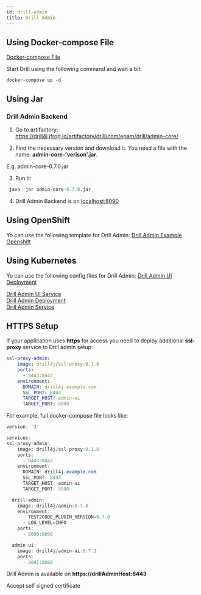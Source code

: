 ```yaml
---
id: drill-admin
title: Drill Admin
---
```


## Using Docker-compose File

<a href='https://github.com/Drill4J/example-configs/blob/main/docker/drill-admin/docker-compose.yml' target="_black">
    Docker-compose File
<ExternalLinkIcon/>
</a>


Start Drill using the following command and wait a bit:
```console
docker-compose up -d
```
## Using Jar
### Drill Admin Backend

1. Go to artifactory: <a href='https://drill4j.jfrog.io/artifactory/drill/com/epam/drill/admin-core/' target="_black">
    https://drill4j.jfrog.io/artifactory/drill/com/epam/drill/admin-core/
<ExternalLinkIcon/>
</a>


2. Find the necessary version and download it. You need a file with the name: **admin-core-'verison'.jar**.

<AdditionalInformation className="space-y-2">

E.g. admin-core-0.7.0.jar
</AdditionalInformation>

3. Run it:
```java
 java -jar admin-core-0.7.0.jar
```

4. Drill Admin Backend is on <a href='http://localhost:8090/apidocs/index.html?url=./openapi.json' target="_black">
    localhost:8090
<ExternalLinkIcon/>
</a>

## Using OpenShift
Yo can use the following template for Drill Admin:
<a href='https://github.com/Drill4J/example-configs/blob/main/openshift/drill-admin-example-openshift.yaml' target="_black">
    Drill Admin Example Openshift
<ExternalLinkIcon/>
</a>

## Using Kubernetes
Yo can use the following config files for Drill Admin:
<a href='https://github.com/Drill4J/example-configs/blob/main/kubernetes/admin-ui-deployment.yaml' target="_black">
    Drill Admin UI Deployment
<ExternalLinkIcon/>
</a>
<br/>

<a href='https://github.com/Drill4J/example-configs/blob/main/kubernetes/admin-ui-service.yaml' target="_black">
    Drill Admin UI Service
<ExternalLinkIcon/>
</a>
<br/>

<a href='https://github.com/Drill4J/example-configs/blob/main/kubernetes/drill-admin-deployment.yaml' target="_black">
    Drill Admin Deployment
<ExternalLinkIcon/>
</a>
<br/>

<a href='https://github.com/Drill4J/example-configs/blob/main/kubernetes/drill-admin-service.yaml' target="_black">
    Drill Admin Service
<ExternalLinkIcon/>
</a>

## HTTPS Setup
If your application uses **https** for access you need to deploy additional **ssl-proxy** service
to Drill admin setup:

```yaml
ssl-proxy-admin:
    image: drill4j/ssl-proxy:0.1.0
    ports:
      - 8443:8443
    environment:
      DOMAIN: drill4j.example.com
      SSL_PORT: 8443
      TARGET_HOST: admin-ui
      TARGET_PORT: 8080
```

For example, full docker-compose file looks like:

```java
version: '3'

services:
ssl-proxy-admin:
    image: drill4j/ssl-proxy:0.1.0
    ports:
      - 8443:8443
    environment:
      DOMAIN: drill4j.example.com
      SSL_PORT: 8443
      TARGET_HOST: admin-ui
      TARGET_PORT: 8080

  drill-admin:
    image: drill4j/admin:0.7.0
    environment:
      - TEST2CODE_PLUGIN_VERSION=0.7.0
      - LOG_LEVEL=INFO
    ports:
      - 8090:8090

  admin-ui:
    image: drill4j/admin-ui:0.7.1
    ports:
      - 8091:8080
```
Drill Admin is available on **https://drillAdminHost:8443**

<AdditionalInformation className="space-y-2">

Accept self signed certificate

</AdditionalInformation>
